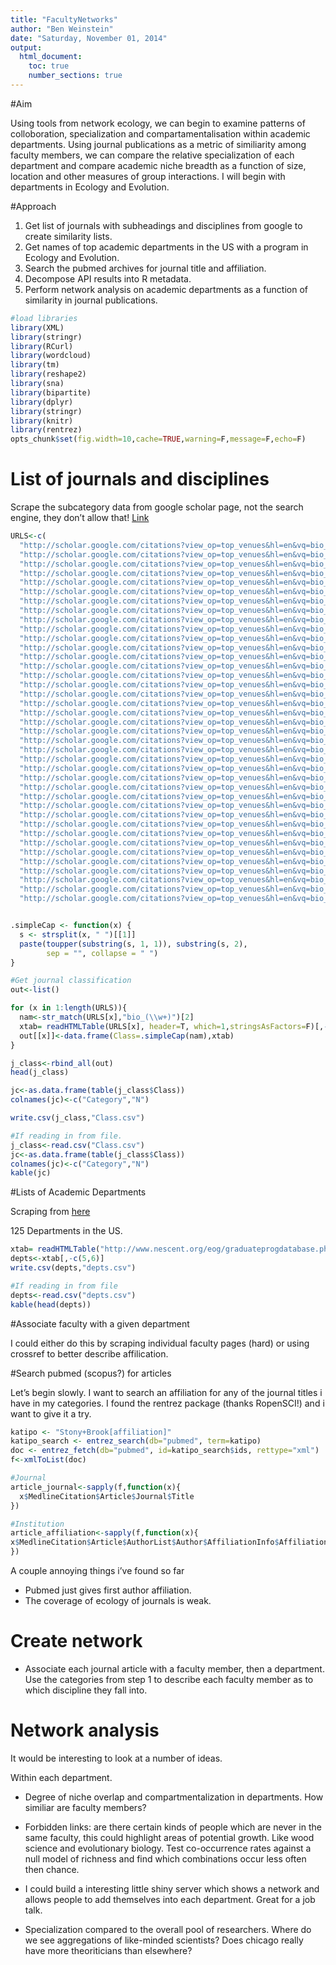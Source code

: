 ```yaml
---
title: "FacultyNetworks"
author: "Ben Weinstein"
date: "Saturday, November 01, 2014"
output:
  html_document:
    toc: true
    number_sections: true
---
```


#Aim

Using tools from network ecology, we can begin to examine patterns of colloboration, specialization and compartamentalisation within academic departments. Using journal publications as a metric of similiarity among faculty members, we can compare the relative specialization of each department and compare academic niche breadth as a function of size, location and other measures of group interactions. I will begin with departments in Ecology and Evolution.

#Approach

1. Get list of journals with subheadings and disciplines from google to create similarity lists.
2. Get names of top academic departments in the US with a program in Ecology and Evolution.
3. Search the pubmed archives for journal title and affiliation.
4. Decompose API results into R metadata.
5. Perform network analysis on academic departments as a function of similarity in journal publications.

```r
#load libraries
library(XML)
library(stringr)
library(RCurl)
library(wordcloud)
library(tm)
library(reshape2)
library(sna)
library(bipartite)
library(dplyr)
library(stringr)
library(knitr)
library(rentrez)
opts_chunk$set(fig.width=10,cache=TRUE,warning=F,message=F,echo=F)
```

# List of journals and disciplines

Scrape the subcategory data from google scholar page, not the search engine, they don't allow that!
[Link](http://scholar.google.com/citations?view_op=top_venues&hl=en&vq=bio)

```r
URLS<-c(
  "http://scholar.google.com/citations?view_op=top_venues&hl=en&vq=bio_agronomycropscience",
  "http://scholar.google.com/citations?view_op=top_venues&hl=en&vq=bio_animalbehavior",
  "http://scholar.google.com/citations?view_op=top_venues&hl=en&vq=bio_animalhusbandry",
  "http://scholar.google.com/citations?view_op=top_venues&hl=en&vq=bio_atmosphericsciences",
  "http://scholar.google.com/citations?view_op=top_venues&hl=en&vq=bio_biochemistry",
  "http://scholar.google.com/citations?view_op=top_venues&hl=en&vq=bio_biodiversityconservationbiology",
  "http://scholar.google.com/citations?view_op=top_venues&hl=en&vq=bio_bioinformatics",
  "http://scholar.google.com/citations?view_op=top_venues&hl=en&vq=bio_biophysics",
  "http://scholar.google.com/citations?view_op=top_venues&hl=en&vq=bio_biotechnology",
  "http://scholar.google.com/citations?view_op=top_venues&hl=en&vq=bio_birds",
  "http://scholar.google.com/citations?view_op=top_venues&hl=en&vq=bio_botany",
  "http://scholar.google.com/citations?view_op=top_venues&hl=en&vq=bio_cellbiology",
  "http://scholar.google.com/citations?view_op=top_venues&hl=en&vq=bio_developmentalbiologyembryology",
  "http://scholar.google.com/citations?view_op=top_venues&hl=en&vq=bio_ecology",
  "http://scholar.google.com/citations?view_op=top_venues&hl=en&vq=bio_environmentalgeologicalengineering",
  "http://scholar.google.com/citations?view_op=top_venues&hl=en&vq=bio_environmentalsciences",
  "http://scholar.google.com/citations?view_op=top_venues&hl=en&vq=bio_evolutionarybiology",
  "http://scholar.google.com/citations?view_op=top_venues&hl=en&vq=bio_foodsciencetechnology",
  "http://scholar.google.com/citations?view_op=top_venues&hl=en&vq=bio_forestsforestry",
  "http://scholar.google.com/citations?view_op=top_venues&hl=en&vq=bio_geochemistrymineralogy",
  "http://scholar.google.com/citations?view_op=top_venues&hl=en&vq=bio_geology",
  "http://scholar.google.com/citations?view_op=top_venues&hl=en&vq=bio_hydrology",
  "http://scholar.google.com/citations?view_op=top_venues&hl=en&vq=bio_insectsarthropods",
  "http://scholar.google.com/citations?view_op=top_venues&hl=en&vq=bio_biogeneral",
  "http://scholar.google.com/citations?view_op=top_venues&hl=en&vq=bio_marinesciencesfisheries",
  "http://scholar.google.com/citations?view_op=top_venues&hl=en&vq=bio_microbiology",
  "http://scholar.google.com/citations?view_op=top_venues&hl=en&vq=bio_molecularbiology",
  "http://scholar.google.com/citations?view_op=top_venues&hl=en&vq=bio_mycology",
  "http://scholar.google.com/citations?view_op=top_venues&hl=en&vq=bio_oceanography",
  "http://scholar.google.com/citations?view_op=top_venues&hl=en&vq=bio_paleontology",
  "http://scholar.google.com/citations?view_op=top_venues&hl=en&vq=bio_pestcontrolpesticides",
  "http://scholar.google.com/citations?view_op=top_venues&hl=en&vq=bio_plantpathology",
  "http://scholar.google.com/citations?view_op=top_venues&hl=en&vq=bio_proteomicspeptides",
  "http://scholar.google.com/citations?view_op=top_venues&hl=en&vq=bio_soilsciences",
  "http://scholar.google.com/citations?view_op=top_venues&hl=en&vq=bio_sustainabledevelopment",
  "http://scholar.google.com/citations?view_op=top_venues&hl=en&vq=bio_sustainableenergy",
  "http://scholar.google.com/citations?view_op=top_venues&hl=en&vq=bio_virology",
  "http://scholar.google.com/citations?view_op=top_venues&hl=en&vq=bio_woodsciencetechnology",
  "http://scholar.google.com/citations?view_op=top_venues&hl=en&vq=bio_zoology")


.simpleCap <- function(x) {
  s <- strsplit(x, " ")[[1]]
  paste(toupper(substring(s, 1, 1)), substring(s, 2),
        sep = "", collapse = " ")
}

#Get journal classification
out<-list()

for (x in 1:length(URLS)){
  nam<-str_match(URLS[x],"bio_(\\w+)")[2]
  xtab= readHTMLTable(URLS[x], header=T, which=1,stringsAsFactors=F)[,-1]
  out[[x]]<-data.frame(Class=.simpleCap(nam),xtab)
}

j_class<-rbind_all(out)
head(j_class)

jc<-as.data.frame(table(j_class$Class))
colnames(jc)<-c("Category","N")

write.csv(j_class,"Class.csv")
```

```r
#If reading in from file.
j_class<-read.csv("Class.csv")
jc<-as.data.frame(table(j_class$Class))
colnames(jc)<-c("Category","N")
kable(jc)
```


#Lists of Academic Departments

Scraping from [here](http://www.nescent.org/eog/graduateprogdatabase.php?orderby=PhD&order=asc)

125 Departments in the US.

```r
xtab= readHTMLTable("http://www.nescent.org/eog/graduateprogdatabase.php?orderby=PhD&order=asc", header=T, which=1,stringsAsFactors=F)[,-1]
depts<-xtab[,-c(5,6)]
write.csv(depts,"depts.csv")
```

```r
#If reading in from file
depts<-read.csv("depts.csv")
kable(head(depts))
```

#Associate faculty with a given department

I could either do this by scraping individual faculty pages (hard) or using crossref to better describe affilication.

#Search pubmed (scopus?) for articles

Let's begin slowly. I want to search an affiliation for any of the journal titles i have in my categories. I found the rentrez package (thanks RopenSCI!) and i want to give it a try. 

```r
katipo <- "Stony+Brook[affiliation]"
katipo_search <- entrez_search(db="pubmed", term=katipo)
doc <- entrez_fetch(db="pubmed", id=katipo_search$ids, rettype="xml")
f<-xmlToList(doc)

#Journal
article_journal<-sapply(f,function(x){
  x$MedlineCitation$Article$Journal$Title
})

#Institution
article_affiliation<-sapply(f,function(x){
x$MedlineCitation$Article$AuthorList$Author$AffiliationInfo$Affiliation
})

```

A couple annoying things i've found so far

* Pubmed just gives first author affiliation.
* The coverage of ecology of journals is weak.

# Create network

* Associate each journal article with a faculty member, then a department. Use the categories from step 1 to describe each faculty member as to which discipline they fall into. 

# Network analysis

It would be interesting to look at a number of ideas.

Within each department.

* Degree of niche overlap and compartmentalization in departments. How similiar are faculty members? 

* Forbidden links: are there certain kinds of people which are never in the same faculty, this could highlight areas of potential growth. Like wood science and evolutionary biology. Test co-occurrence rates against a null model of richness and find which combinations occur less often then chance.

* I could build a interesting little shiny server which shows a network and allows people to add themselves into each department. Great for a job talk.

* Specialization compared to the overall pool of researchers. Where do we see aggregations of like-minded scientists? Does chicago really have more theoriticians than elsewhere? 
